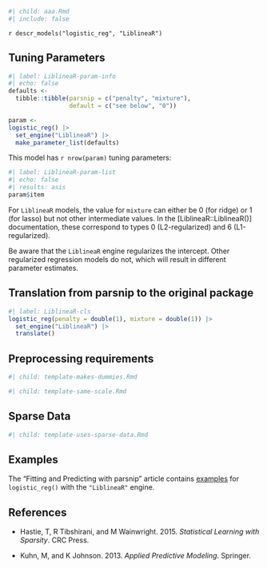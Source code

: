 ```r
#| child: aaa.Rmd
#| include: false
```

`r descr_models("logistic_reg", "LiblineaR")`

## Tuning Parameters

```r
#| label: LiblineaR-param-info
#| echo: false
defaults <- 
  tibble::tibble(parsnip = c("penalty", "mixture"),
                 default = c("see below", "0"))

param <-
logistic_reg() |> 
  set_engine("LiblineaR") |> 
  make_parameter_list(defaults)
```

This model has `r nrow(param)` tuning parameters:

```r
#| label: LiblineaR-param-list
#| echo: false
#| results: asis
param$item
```

For `LiblineaR` models, the value for `mixture` can either be 0 (for ridge) or 1 (for lasso) but not other intermediate values. In the [LiblineaR::LiblineaR()] documentation, these correspond to types 0 (L2-regularized) and 6 (L1-regularized).

Be aware that the `LiblineaR` engine regularizes the intercept. Other regularized regression models do not, which will result in different parameter estimates.

## Translation from parsnip to the original package

```r
#| label: LiblineaR-cls
logistic_reg(penalty = double(1), mixture = double(1)) |> 
  set_engine("LiblineaR") |> 
  translate()
```

## Preprocessing requirements

```r
#| child: template-makes-dummies.Rmd
```

```r
#| child: template-same-scale.Rmd
```

## Sparse Data

```r
#| child: template-uses-sparse-data.Rmd
```

## Examples 

The "Fitting and Predicting with parsnip" article contains [examples](https://parsnip.tidymodels.org/articles/articles/Examples.html#logistic-reg-LiblineaR) for `logistic_reg()` with the `"LiblineaR"` engine.

## References

 - Hastie, T, R Tibshirani, and M Wainwright. 2015. _Statistical Learning with Sparsity_. CRC Press.
 
 - Kuhn, M, and K Johnson. 2013. _Applied Predictive Modeling_. Springer.

